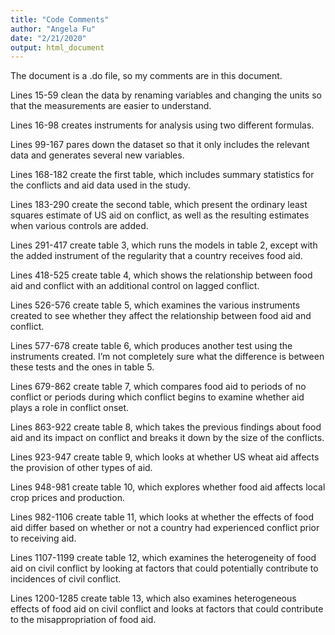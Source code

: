 ```yaml
---
title: "Code Comments"
author: "Angela Fu"
date: "2/21/2020"
output: html_document
---
```


The document is a .do file, so my comments are in this document.

Lines 15-59 clean the data by renaming variables and changing the units so that the measurements are easier to understand.

Lines 16-98 creates instruments for analysis using two different formulas.

Lines 99-167 pares down the dataset so that it only includes the relevant data and generates several new variables.

Lines 168-182 create the first table, which includes summary statistics for the conflicts and aid data used in the study. 

Lines 183-290 create the second table, which present the ordinary least squares estimate of US aid on conflict, as well as the resulting estimates when various controls are added.

Lines 291-417 create table 3, which runs the models in table 2, except with the added instrument of the regularity that a country receives food aid.

Lines 418-525 create table 4, which shows the relationship between food aid and conflict with an additional control on lagged conflict. 

Lines 526-576 create table 5, which examines the various instruments created to see whether they affect the relationship between food aid and conflict.

Lines 577-678 create table 6, which produces another test using the instruments created. I'm not completely sure what the difference is between these tests and the ones in table 5.

Lines 679-862 create table 7, which compares food aid to periods of no conflict or periods during which conflict begins to examine whether aid plays a role in conflict onset.

Lines 863-922 create table 8, which takes the previous findings about food aid and its impact on conflict and breaks it down by the size of the conflicts.

Lines 923-947 create table 9, which looks at whether US wheat aid affects the provision of other types of aid.

Lines 948-981 create table 10, which explores whether food aid affects local crop prices and production.

Lines 982-1106 create table 11, which looks at whether the effects of food aid differ based on whether or not a country had experienced conflict prior to receiving aid. 

Lines 1107-1199 create table 12, which examines the heterogeneity of food aid on civil conflict by looking at factors that could potentially contribute to incidences of civil conflict.

Lines 1200-1285 create table 13, which also examines heterogeneous effects of food aid on civil conflict and looks at factors that could contribute to the misappropriation of food aid.